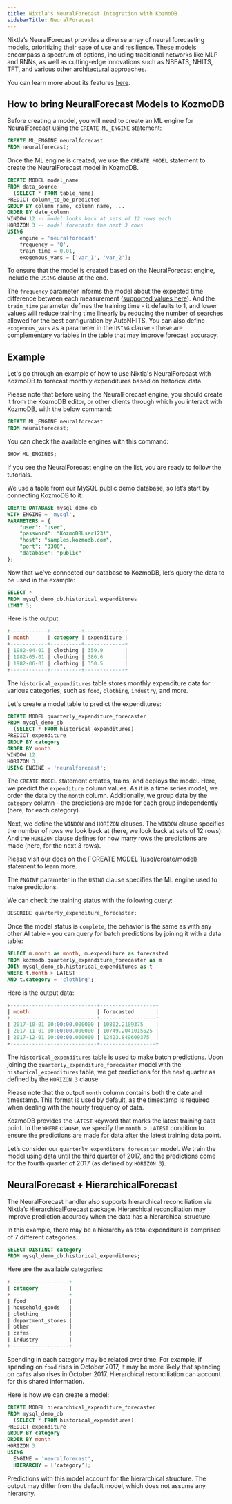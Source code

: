 ```yaml
---
title: Nixtla's NeuralForecast Integration with KozmoDB
sidebarTitle: NeuralForecast
---
```


Nixtla’s NeuralForecast provides a diverse array of neural forecasting models, prioritizing their ease of use and resilience. These models encompass a spectrum of options, including traditional networks like MLP and RNNs, as well as cutting-edge innovations such as NBEATS, NHITS, TFT, and various other architectural approaches.

You can learn more about its features [here](https://nixtla.github.io/neuralforecast/).

## How to bring NeuralForecast Models to KozmoDB

Before creating a model, you will need to create an ML engine for NeuralForecast using the `CREATE ML_ENGINE` statement:

```sql
CREATE ML_ENGINE neuralforecast
FROM neuralforecast;
```

Once the ML engine is created, we use the `CREATE MODEL` statement to create the NeuralForecast model in KozmoDB.

```sql
CREATE MODEL model_name
FROM data_source
  (SELECT * FROM table_name)
PREDICT column_to_be_predicted
GROUP BY column_name, column_name, ...
ORDER BY date_column
WINDOW 12 -- model looks back at sets of 12 rows each
HORIZON 3 -- model forecasts the next 3 rows
USING
    engine = 'neuralforecast'
    frequency = 'Q',
    train_time = 0.01,
    exogenous_vars = ['var_1', 'var_2'];
```

To ensure that the model is created based on the NeuralForecast engine, include the `USING` clause at the end.

The `frequency` parameter informs the model about the expected time difference between each measurement ([supported values here](https://pandas.pydata.org/pandas-docs/stable/user_guide/timeseries.html#offset-aliases)). And the `train_time` parameter defines the training time - it defaults to 1, and lower values will reduce training time linearly by reducing the number of searches allowed for the best configuration by AutoNHITS. You can also define `exogenous_vars` as a parameter in the `USING` clause - these are complementary variables in the table that may improve forecast accuracy.

## Example

Let's go through an example of how to use Nixtla's NeuralForecast with KozmoDB to forecast monthly expenditures based on historical data.

Please note that before using the NeuralForecast engine, you should create it from the KozmoDB editor, or other clients through which you interact with KozmoDB, with the below command:

```sql
CREATE ML_ENGINE neuralforecast
FROM neuralforecast;
```

You can check the available engines with this command:

```sql
SHOW ML_ENGINES;
```

If you see the NeuralForecast engine on the list, you are ready to follow the tutorials.

We use a table from our MySQL public demo database, so let’s start by connecting KozmoDB to it:

```sql
CREATE DATABASE mysql_demo_db
WITH ENGINE = 'mysql',
PARAMETERS = {
    "user": "user",
    "password": "KozmoDBUser123!",
    "host": "samples.kozmodb.com",
    "port": "3306",
    "database": "public"
};
```

Now that we’ve connected our database to KozmoDB, let’s query the data to be used in the example:

```sql
SELECT *
FROM mysql_demo_db.historical_expenditures
LIMIT 3;
```

Here is the output:

```sql
+------------+----------+-------------+
| month      | category | expenditure |
+------------+----------+-------------+
| 1982-04-01 | clothing | 359.9       |
| 1982-05-01 | clothing | 386.6       |
| 1982-06-01 | clothing | 350.5       |
+------------+----------+-------------+
```

The `historical_expenditures` table stores monthly expenditure data for various categories, such as `food`, `clothing`, `industry`, and more.

Let's create a model table to predict the expenditures:

```sql
CREATE MODEL quarterly_expenditure_forecaster
FROM mysql_demo_db
  (SELECT * FROM historical_expenditures)
PREDICT expenditure
GROUP BY category
ORDER BY month
WINDOW 12
HORIZON 3
USING ENGINE = 'neuralforecast';
```

The `CREATE MODEL` statement creates, trains, and deploys the model. Here, we predict the `expenditure` column values. As it is a time series model, we order the data by the `month` column. Additionally, we group data by the `category` column - the predictions are made for each group independently (here, for each category).

Next, we define the `WINDOW` and `HORIZON` clauses. The `WINDOW` clause specifies the number of rows we look back at (here, we look back at sets of 12 rows). And the `HORIZON` clause defines for how many rows the predictions are made (here, for the next 3 rows).

<Tip>
Please visit our docs on the [`CREATE MODEL`](/sql/create/model) statement to learn more.
</Tip>

The `ENGINE` parameter in the `USING` clause specifies the ML engine used to make predictions.

We can check the training status with the following query:

```sql
DESCRIBE quarterly_expenditure_forecaster;
```

Once the model status is `complete`, the behavior is the same as with any other AI table – you can query for batch predictions by joining it with a data table:

```sql
SELECT m.month as month, m.expenditure as forecasted
FROM kozmodb.quarterly_expenditure_forecaster as m
JOIN mysql_demo_db.historical_expenditures as t
WHERE t.month > LATEST
AND t.category = 'clothing';
```

Here is the output data:

```sql
+----------------------------+------------------+
| month                      | forecasted       |
+----------------------------+------------------+
| 2017-10-01 00:00:00.000000 | 10802.2109375    |
| 2017-11-01 00:00:00.000000 | 10749.2041015625 |
| 2017-12-01 00:00:00.000000 | 12423.849609375  |
+----------------------------+------------------+
```

The `historical_expenditures` table is used to make batch predictions. Upon joining the `quarterly_expenditure_forecaster` model with the `historical_expenditures` table, we get predictions for the next quarter as defined by the `HORIZON 3` clause.

Please note that the output `month` column contains both the date and timestamp. This format is used by default, as the timestamp is required when dealing with the hourly frequency of data.

KozmoDB provides the `LATEST` keyword that marks the latest training data point. In the `WHERE` clause, we specify the `month > LATEST` condition to ensure the predictions are made for data after the latest training data point.

Let’s consider our `quarterly_expenditure_forecaster` model. We train the model using data until the third quarter of 2017, and the predictions come for the fourth quarter of 2017 (as defined by `HORIZON 3`).

## NeuralForecast + HierarchicalForecast

The NeuralForecast handler also supports hierarchical reconciliation via Nixtla’s [HierarchicalForecast package](https://nixtla.github.io/hierarchicalforecast/). Hierarchical reconciliation may improve prediction accuracy when the data has a hierarchical structure.

In this example, there may be a hierarchy as total expenditure is comprised of 7 different categories.

```sql
SELECT DISTINCT category
FROM mysql_demo_db.historical_expenditures;
```

Here are the available categories:

```sql
+-------------------+
| category          |
+-------------------+
| food              |
| household_goods   |
| clothing          |
| department_stores |
| other             |
| cafes             |
| industry          |
+-------------------+
```

Spending in each category may be related over time. For example, if spending on `food` rises in October 2017, it may be more likely that spending on `cafes` also rises in October 2017. Hierarchical reconciliation can account for this shared information.

Here is how we can create a model:

```sql
CREATE MODEL hierarchical_expenditure_forecaster
FROM mysql_demo_db
  (SELECT * FROM historical_expenditures)
PREDICT expenditure
GROUP BY category
ORDER BY month
HORIZON 3
USING
  ENGINE = 'neuralforecast',
  HIERARCHY = [‘category’];
```

Predictions with this model account for the hierarchical structure. The output may differ from the default model, which does not assume any hierarchy.
